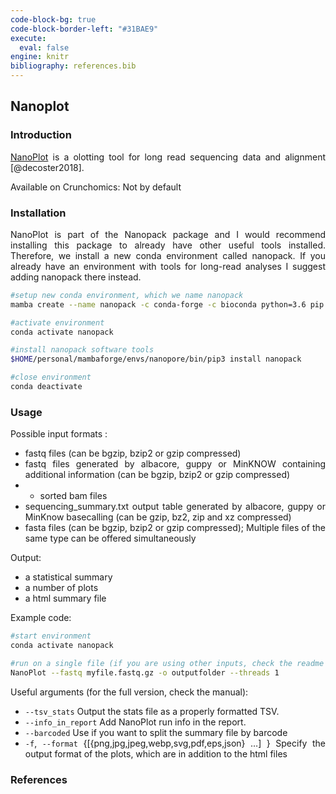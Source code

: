 ---
code-block-bg: true
code-block-border-left: "#31BAE9"
execute:
  eval: false
engine: knitr
bibliography: references.bib
---

<div style="text-align: justify">

## Nanoplot

### Introduction

[NanoPlot] is a olotting tool for long read sequencing data and alignment [@decoster2018].

Available on Crunchomics: Not by default

### Installation

NanoPlot is part of the Nanopack package and I would recommend installing this package to already have other useful tools installed. Therefore, we install a new conda environment called nanopack. If you already have an environment with tools for long-read analyses I suggest adding nanopack there instead.

```{bash}
#setup new conda environment, which we name nanopack
mamba create --name nanopack -c conda-forge -c bioconda python=3.6 pip

#activate environment
conda activate nanopack 

#install nanopack software tools 
$HOME/personal/mambaforge/envs/nanopore/bin/pip3 install nanopack

#close environment
conda deactivate
```


### Usage

Possible input formats :

- fastq files (can be bgzip, bzip2 or gzip compressed)
- fastq files generated by albacore, guppy or MinKNOW containing additional information (can be bgzip, bzip2 or gzip compressed)
- - sorted bam files
- sequencing_summary.txt output table generated by albacore, guppy or MinKnow basecalling (can be gzip, bz2, zip and xz compressed)
- fasta files (can be bgzip, bzip2 or gzip compressed); Multiple files of the same type can be offered simultaneously
    
Output:

-  a statistical summary
-  a number of plots
-  a html summary file


Example code:

```{bash}
#start environment
conda activate nanopack

#run on a single file (if you are using other inputs, check the readme for the appropriate flag)
NanoPlot --fastq myfile.fastq.gz -o outputfolder --threads 1
```

Useful arguments (for the full version, check the manual):

-   `--tsv_stats `          Output the stats file as a properly formatted TSV.
-   `--info_in_report`      Add NanoPlot run info in the report.
- `--barcoded`            Use if you want to split the summary file by barcode
- `-f`, `--format` {[{png,jpg,jpeg,webp,svg,pdf,eps,json} ...] }  Specify the output format of the plots, which are in addition to the html files


### References